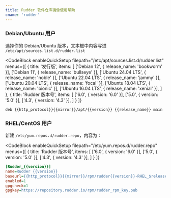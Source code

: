 ```yaml
---
title: Rudder 软件仓库镜像使用帮助
cname: 'rudder'
---
```


### Debian/Ubuntu 用户


选择你的 Debian/Ubuntu 版本，文本框中内容写进 `/etc/apt/sources.list.d/rudder.list`

<CodeBlock
  enableQuickSetup
  filepath="/etc/apt/sources.list.d/rudder.list"
  menus={[
    {
      title: '发行版',
      items: [
        ['Debian 12', { release_name: 'bookworm' }],
        ['Debian 11', { release_name: 'bullseye' }],
        ['Ubuntu 24.04 LTS', { release_name: 'noble' }],
        ['Ubuntu 22.04 LTS', { release_name: 'jammy' }],
        ['Ubuntu 20.04 LTS', { release_name: 'focal' }],
        ['Ubuntu 18.04 LTS', { release_name: 'bionic' }],
        ['Ubuntu 16.04 LTS', { release_name: 'xenial' }],
      ]
    },
    {
      title: 'Rudder 版本号',
      items: [
        ['6.0', { version: '6.0' }],
        ['5.0', { version: '5.0' }],
        ['4.3', { version: '4.3' }],
      ]
    }
  ]}
>

```properties
deb {{http_protocol}}{{mirror}}/apt/{{version}} {{release_name}} main
```

</CodeBlock>

### RHEL/CentOS 用户

新建 `/etc/yum.repos.d/rudder.repo`，内容为：

<CodeBlock
  enableQuickSetup
  filepath="/etc/yum.repos.d/rudder.repo"
  menus={[
    {
      title: 'Rudder 版本号',
      items: [
        ['6.0', { version: '6.0' }],
        ['5.0', { version: '5.0' }],
        ['4.3', { version: '4.3' }],
      ]
    }
  ]}
>

```ini
[Rudder_{{version}}]
name=Rudder {{version}}
baseurl={{http_protocol}}{{mirror}}/rpm/rudder{{version}}-RHEL_$releasever/
enabled=1
gpgcheck=1
gpgkey=https://repository.rudder.io/rpm/rudder_rpm_key.pub
```

</CodeBlock>
